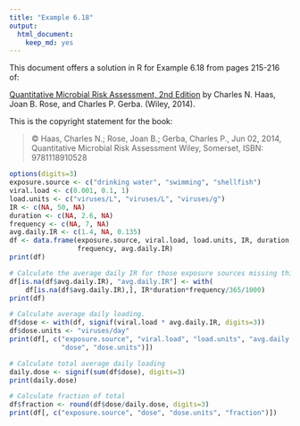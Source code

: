 ```yaml
---
title: "Example 6.18"
output:
  html_document:
    keep_md: yes
---
```


This document offers a solution in R for Example 6.18 from pages 215-216 of:

[Quantitative Microbial Risk Assessment, 2nd Edition](http://www.wiley.com/WileyCDA/WileyTitle/productCd-1118145291,subjectCd-CH20.html) 
by Charles N. Haas, Joan B. Rose, and Charles P. Gerba. (Wiley, 2014).

This is the copyright statement for the book:

> © Haas, Charles N.; Rose, Joan B.; Gerba, Charles P., Jun 02, 2014, 
> Quantitative Microbial Risk Assessment Wiley, Somerset, ISBN: 9781118910528

```r
options(digits=3)
exposure.source <- c("drinking water", "swimming", "shellfish")
viral.load <- c(0.001, 0.1, 1)
load.units <- c("viruses/L", "viruses/L", "viruses/g")
IR <- c(NA, 50, NA)
duration <- c(NA, 2.6, NA)
frequency <- c(NA, 7, NA)
avg.daily.IR <- c(1.4, NA, 0.135)
df <- data.frame(exposure.source, viral.load, load.units, IR, duration, 
                 frequency, avg.daily.IR)
print(df)

# Calculate the average daily IR for those exposure sources missing this value.
df[is.na(df$avg.daily.IR), "avg.daily.IR"] <- with(
    df[is.na(df$avg.daily.IR),], IR*duration*frequency/365/1000)
print(df)

# Calculate average daily loading.
df$dose <- with(df, signif(viral.load * avg.daily.IR, digits=3))
df$dose.units <- "viruses/day"
print(df[, c("exposure.source", "viral.load", "load.units", "avg.daily.IR", 
             "dose", "dose.units")])

# Calculate total average daily loading
daily.dose <- signif(sum(df$dose), digits=3)
print(daily.dose)

# Calculate fraction of total
df$fraction <- round(df$dose/daily.dose, digits=3)
print(df[, c("exposure.source", "dose", "dose.units", "fraction")])
```
